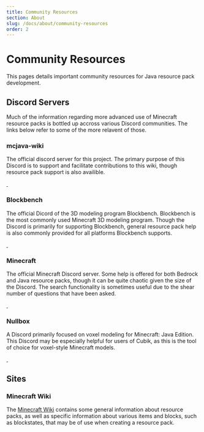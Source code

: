 ```yaml
---
title: Community Resources
section: About
slug: /docs/about/community-resources
order: 2
---
```



# Community Resources

This pages details important community resources for Java resource pack development.

## Discord Servers

Much of the information regarding more advanced use of Minecraft resource packs is bottled up accross various Discord communities. The links below refer to some of the more relavent of those.

### mcjava-wiki

The official discord server for this project. The primary purpose of this Discord is to support and facilitate contributions to this wiki, though resource pack support is also availible.

<a href="https://discord.gg/rqsKmmh89J">
<div style="display: inline-block;">
    <RiDiscordFill style={{ width: 32, height: 32 }} />
</div>
<div style="display: inline-block;">
    <RiCheckboxCircleFill style={{ width: 32, height: 32 }} />
</div>
</a>

### Blockbench

The official Dicord of the 3D modeling program Blockbench. Blockbench is the most commonly used Minecraft 3D modeling program. Though the Discord is primarily for supporting Blockbench, general resource pack help is also commonly provided for all platforms Blockbench supports.

<a target="_blank" rel="noopener noreferrer" href="https://discord.gg/7aHWJnFXz9">
<div style="display: inline-block;">
    <RiDiscordFill style={{ width: 32, height: 32 }} />
</div>
<div style="display: inline-block;">
    <RiCheckboxCircleFill style={{ width: 32, height: 32 }} />
</div>
</a>

### Minecraft

The official Minecraft Discord server. Some help is offered for both Bedrock and Java resource packs, though it can be quite chaotic given the size of the Discord. The search functionality is sometimes useful due to the shear number of questions that have been asked.

<a target="_blank" rel="noopener noreferrer" href="https://discord.gg/minecraft">
<div style="display: inline-block;">
    <RiDiscordFill style={{ width: 32, height: 32 }} />
</div>
<div style="display: inline-block;">
    <RiCheckboxCircleFill style={{ width: 32, height: 32 }} />
</div>
</a>

### Nullbox

A Discord primarily focused on voxel modeling for Minecraft: Java Edition. This Discord may be especially helpful for users of Cubik, as this is the tool of choice for voxel-style Minecraft models.

<a target="_blank" rel="noopener noreferrer" href="https://discord.gg/TXBcQjmQU8">
<div style="display: inline-block;">
    <RiDiscordFill style={{ width: 32, height: 32 }} />
</div>
<div style="display: inline-block;">
    <RiCheckboxCircleFill style={{ width: 32, height: 32 }} />
</div>
</a>

## Sites

### Minecraft Wiki

The [Minecraft Wiki](https://minecraft.fandom.com/wiki/Minecraft_Wiki) contains some general information about resource packs, as well as specific information about various items and blocks, such as blockstates, that may be of use when creating a resource pack.

